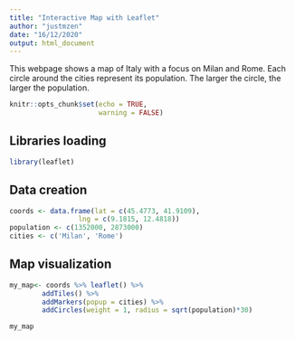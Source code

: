```yaml
---
title: "Interactive Map with Leaflet"
author: "justmzen"
date: "16/12/2020"
output: html_document
---
```


This webpage shows a map of Italy with a focus on Milan and Rome. Each circle around the cities represent its population. The larger the circle, the larger the population.

```r
knitr::opts_chunk$set(echo = TRUE,
                      warning = FALSE)
```

## Libraries loading

```r
library(leaflet)
```

## Data creation

```r
coords <- data.frame(lat = c(45.4773, 41.9109),
                 lng = c(9.1815, 12.4818))
population <- c(1352000, 2873000)
cities <- c('Milan', 'Rome')
```

## Map visualization

```r
my_map<- coords %>% leaflet() %>% 
        addTiles() %>%
        addMarkers(popup = cities) %>%
        addCircles(weight = 1, radius = sqrt(population)*30)

my_map
```